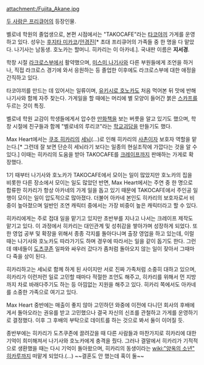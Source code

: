 attachment:/Fujita_Akane.jpg

[[두 사람은 프리큐어]]의 등장인물.

벨로네 학원의 졸업생으로, 본편 시점에서는  "TAKOCAFE"라는 [[타코야끼]] 가게를 운영하고 있다. 성우는 [[후지타 미카코]]/[[안경진]][* 초대 프리큐어의 가족들 중 한 명을 다 맡았다. 나기사는 남동생. 호노카는 할머니. 히카리는 이 아카네.]. 국내판 이름은 '''지서경'''.

학창 시절 [[라크로스]]부에서 활약했으며, [[미스미 나기사]]와 다른 부원들에게 조언을 하거나, 직접 라크로스 경기에 와서 응원하는 등 졸업한 이후에도 라크로스부에 대한 애정을 간직하고 있다.

타코야끼를 만드는 데 있어서는 일류이며, [[유키시로 호노카]]도 처음 먹어본 뒤 맛에 반해 나기사와 함께 자주 찾는다. 가게일을 할 때에는 머리에 별 모양이 들어간 붉은 [[스카프]]를 두르는 것이 특징.

벨로네 학원 교감이 학생들에게서 압수한 [[만화책]]을 보는 버릇을 알고 있기도 했으며, 학창 시절에 친구들과 함께 "벨로네의 루리코"라는 [[학교괴담]]을 만들기도 했다.

Max Heart에서는 [[쿠조 히카리]]의 [[세뇌]](...)로 인해 히카리의 [[사촌]]이자 보호자 역할을 맡는다.[* 그런데 잘 보면 단순히 세뇌라기 보다는 일종의 현실조작에 가깝다는 것을 알 수 있다.] 이때는 히카리의 도움을 받아 TAKOCAFE를 [[크레이프]]까지 판매하는 가게로 확장했다.

1기 때부터 나기사와 호노카가 TAKOCAFE에서 모이는 일이 많았지만 호노카의 집을 비롯한 다른 장소에서 모이는 일도 많았던 반면, Max Heart에서는 주연 중 한 명으로 합류한 히카리가 항상 아카네의 가게 일을 돕고 있기 때문에 TAKOCAFE에서 주인공 일행이 모이는 일이 압도적으로 많아졌다. 더불어 아카네 본인도 히카리의 보호자로서 비중이 높아졌으며 일반인 조연 캐릭터 중에서는 가장 비중이 높은 캐릭터라고 할 수 있다.

히카리에게는 주로 접대 일을 맡기고 있지만 초반부를 지나고 나서는 크레이프 제작도 맡기고 있다. 이 과정에서 히카리는 대인관계 및 성취감을 쌓아가며 성장하게 되었다. 또한 영업 공부 및 확장을 위해서 종종 각지를 돌아다니며 출장 영업을 하고 있는데, 이럴 때는 나기사와 호노카도 따라가기도 하며 경우에 따라서는 일을 같이 돕기도 한다. 그런데 얘네들이 [[도츠쿠존]] 일파와 싸우러 갔다가 좀처럼 돌아오지 않는 일이 잦아서 그때마다 죽을 상이 된다.

히카리하고는 세뇌로 함께 하게 된 사이지만 서로 진짜 가족처럼 소중히 대하고 있으며, 히카리가 이런저런 일로 고민할 때마다 적절한 조언도 해주고, 히카리를 위해서 먼 지방까지 차로 바래다주기도 하는 등 아낌없는 지원을 해주고 있다. 히카리 쪽에서도 아카네를 소중한 가족으로 여기고 있다.

Max Heart 중반에는 매출이 좋지 않아 고민하던 와중에 이전에 다니던 회사의 후배에게서 돌아오라는 권유를 받고 고민했으나 결국 자신의 신조를 관철하고 가게를 운영하기로 결정했다. 이후 그 후배의 부탁으로 데이트를 하는 것으로 봐서 둘이 이어질 듯.

종반부에는 히카리가 도츠쿠존에 끌려갔을 때 다른 사람들과 마찬가지로 히카리에 대한 기억이 희미해져서 나기사와 호노카에게 충격을 줬다. 그러나 결말에서 히카리가 기적적으로 생환했을 때는 다시 기억이 돌아왔으며, 히카리의 동생이라는 [[wiki:"양옥의 소년" 히카루]]까지 떠맡게 되었다.(...) ~~결혼도 안 했는데 혹이 둘~~
